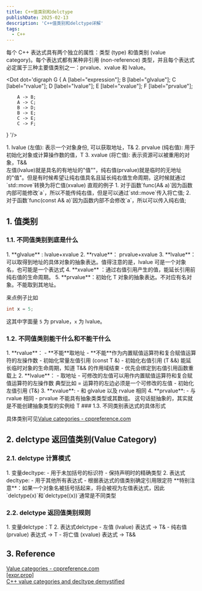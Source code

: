 ```yaml
---
title: C++值类别和delctype
publishDate: 2025-02-13
description: 'C++值类别和delctype详解'
tags:
  - C++
---
```


每个 C++ 表达式具有两个独立的属性：类型 (type) 和值类别 (value category)。每个表达式都有某种非引用 (non-reference) 类型，并且每个表达式必定属于三种主要值类别之一：prvalue、xvalue 和 lvalue。

<Dot dot='digraph G {
		A [label="expression"];
		B [label="glvalue"];
		C [label="rvalue"];
		D [label="lvalue"];
		E [label="xvalue"];
		F [label="prvalue"];
		
		A -> B;
		A -> C;
		B -> D;
		B -> E;
		C -> E;
		C -> F;
 }
'/>

<Steps>
1. lvalue (左值): 表示一个对象身份, 可以获取地址，T&
2. prvalue (纯右值): 用于初始化对象或计算操作数的值，T
3. xvalue (将亡值): 表示资源可以被重用的对象，T&&
</Steps>


<Aside type='tip' title='以下是个人的理解'>  
左值(lvalue)就是具名的有地址的"值""，纯右值(prvalue)就是临时的无地址的"值"。但是有时候希望让纯右值具名且延长纯右值生命周期，这时候就通过`std::move`转换为将亡值(xvalue)  
直观的例子
1. 对于函数`func(A& a)`因为函数内部可能修改`a`，所以不能传纯右值，但是可以通过`std::move`传入将亡值;
2. 对于函数`func(const A& a)`因为函数内部不会修改`a`，所以可以传入纯右值;
</Aside>

## 1. 值类别

### 1.1. 不同值类别到底是什么
<Steps>
1. **glvalue** : lvalue+xvalue
2. **rvalue**： prvalue+xvalue  
3. **lvalue**：可以取得到地址的具体对象的抽象表达。值得注意的是，lvalue 可是一个对象名，也可能是一个表达式
4. **xvalue** ：通过右值引用产生的值，能延长引用前纯右值的生命周期。
5. **prvalue**：初始化 T 对象的抽象表达。不对应有名对象。不能取到其地址。
</Steps>

来点例子比如
```cpp
int x = 5;
```
这其中字面量 `5` 为 prvalue，`x` 为 lvalue。

### 1.2. 不同值类别能干什么和不能干什么
<Steps>
1. **rvalue**：
	- **不能**取地址
	- **不能**作为内置赋值运算符和复合赋值运算符的左操作数
	- 初始化常量左值引用 (const T &)
	- 初始化右值引用 (T &&)  
		能延长临时对象的生命周期，知道 T&& 的作用域结束  
	- 优先会绑定到右值引用函数重载上  
2. **lvalue**：
	- 取地址
	- 可修改的左值可以用作内置赋值运算符和复合赋值运算符的左操作数  
		典型比如 = 运算符的左边必须是一个可修改的左值
	- 初始化左值引用 (T&)  
3. **xvalue**:
	- 和 glvalue 以及 rvalue 相同  
4. **prvalue**:
	- 与 rvalue 相同
	- prvalue 不能具有抽象类类型或其数组。  
		这句话挺抽象的，其实就是不能创建抽象类型的实例给 T
</Steps>
### 1.3. 不同类别表达式的具体形式

具体类别可见[Value categories - cppreference.com](https://en.cppreference.com/w/cpp/language/value_category#xvalue)

## 2. delctype 返回值类别(Value Category)

### 2.1. delctype 计算模式
<Steps>
1. 变量decltype:
	- 用于未加括号的标识符
	- 保持声明时的精确类型
2. 表达式decltype:
	- 用于其他所有表达式
	- 根据表达式的值类别确定引用限定符  
</Steps>
**特别注意**：如果一个对象名被括号括起来，将会被视为左值表达式，因此`delctype(x)`和`delctype((x))`通常是不同类型

### 2.2. delctype 返回值类别规则
<Steps>
1. 变量delctype：T
2. 表达式delctype
	- 左值 (lvalue) 表达式 → T&
	- 纯右值 (prvalue) 表达式 → T
	- 将亡值 (xvalue) 表达式 → T&&
</Steps>

## 3. Reference

[Value categories - cppreference.com](https://en.cppreference.com/w/cpp/language/value_category#xvalue)  
[\[expr.prop\]](https://timsong-cpp.github.io/cppwp/n4861/expr.prop#fig:basic.lval)  
[C++ value categories and decltype demystified](https://www.scs.stanford.edu/~dm/blog/decltype.html)
